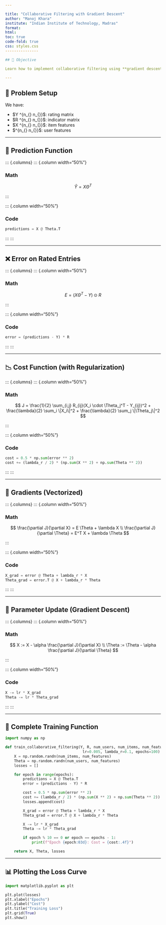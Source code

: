 ```yaml
---

title: "Collaborative Filtering with Gradient Descent"
author: "Manoj Khara"
institute: "Indian Institute of Technology, Madras"
format:
html:
toc: true
code-fold: true
css: styles.css
---------------

## 🎯 Objective

Learn how to implement collaborative filtering using **gradient descent**, with side-by-side **mathematical equations** and **Python code**.

---
```


## 📘 Problem Setup

We have:

* \$Y \in \mathbb{R}^{n\_{\text{items}} \times n\_{\text{users}}}\$: rating matrix
* \$R \in {0, 1}^{n\_{\text{items}} \times n\_{\text{users}}}\$: indicator matrix
* \$X \in \mathbb{R}^{n\_{\text{items}} \times n\_{\text{features}}}\$: item features
* \$\Theta \in \mathbb{R}^{n\_{\text{users}} \times n\_{\text{features}}}\$: user features

---

## 🔢 Prediction Function

\::: {.columns}
\::: {.column width="50%"}

### **Math**

$$
\hat{Y} = X \Theta^T
$$

\:::

\::: {.column width="50%"}

### **Code**

```python
predictions = X @ Theta.T
```

\:::
\:::

---

## ❌ Error on Rated Entries

\::: {.columns}
\::: {.column width="50%"}

### **Math**

$$
E = (X \Theta^T - Y) \odot R
$$

\:::

\::: {.column width="50%"}

### **Code**

```python
error = (predictions - Y) * R
```

\:::
\:::

---

## 📉 Cost Function (with Regularization)

\::: {.columns}
\::: {.column width="50%"}

### **Math**

$$
J = \frac{1}{2} \sum_{i,j} R_{ij}(X_i \cdot \Theta_j^T - Y_{ij})^2 +
    \frac{\lambda}{2} \sum_i \|X_i\|^2 + \frac{\lambda}{2} \sum_j \|\Theta_j\|^2
$$

\:::

\::: {.column width="50%"}

### **Code**

```python
cost = 0.5 * np.sum(error ** 2)
cost += (lambda_r / 2) * (np.sum(X ** 2) + np.sum(Theta ** 2))
```

\:::
\:::

---

## 📐 Gradients (Vectorized)

\::: {.columns}
\::: {.column width="50%"}

### **Math**

$$
\frac{\partial J}{\partial X} = E \Theta + \lambda X \\
\frac{\partial J}{\partial \Theta} = E^T X + \lambda \Theta
$$

\:::

\::: {.column width="50%"}

### **Code**

```python
X_grad = error @ Theta + lambda_r * X
Theta_grad = error.T @ X + lambda_r * Theta
```

\:::
\:::

---

## 🔁 Parameter Update (Gradient Descent)

\::: {.columns}
\::: {.column width="50%"}

### **Math**

$$
X := X - \alpha \frac{\partial J}{\partial X} \\
\Theta := \Theta - \alpha \frac{\partial J}{\partial \Theta}
$$

\:::

\::: {.column width="50%"}

### **Code**

```python
X -= lr * X_grad
Theta -= lr * Theta_grad
```

\:::
\:::

---

## 🧠 Complete Training Function

```python
import numpy as np

def train_collaborative_filtering(Y, R, num_users, num_items, num_features,
                                   lr=0.005, lambda_r=0.1, epochs=100):
    X = np.random.randn(num_items, num_features)
    Theta = np.random.randn(num_users, num_features)
    losses = []

    for epoch in range(epochs):
        predictions = X @ Theta.T
        error = (predictions - Y) * R

        cost = 0.5 * np.sum(error ** 2)
        cost += (lambda_r / 2) * (np.sum(X ** 2) + np.sum(Theta ** 2))
        losses.append(cost)

        X_grad = error @ Theta + lambda_r * X
        Theta_grad = error.T @ X + lambda_r * Theta

        X -= lr * X_grad
        Theta -= lr * Theta_grad

        if epoch % 10 == 0 or epoch == epochs - 1:
            print(f"Epoch {epoch:03d}: Cost = {cost:.4f}")

    return X, Theta, losses
```

---

## 📊 Plotting the Loss Curve

```python
import matplotlib.pyplot as plt

plt.plot(losses)
plt.xlabel("Epochs")
plt.ylabel("Cost")
plt.title("Training Loss")
plt.grid(True)
plt.show()
```
